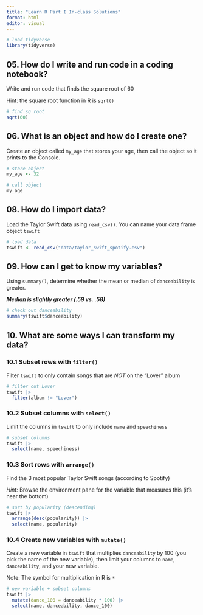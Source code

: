 ---
title: "Learn R Part I In-class Solutions"
format: html
editor: visual
---

```{r}
# load tidyverse
library(tidyverse)
```

## 05. How do I write and run code in a coding notebook?

Write and run code that finds the square root of 60

Hint: the square root function in R is `sqrt()`

```{r}
# find sq root
sqrt(60)
```

## 06. What is an object and how do I create one?

Create an object called `my_age` that stores your age, then call the object so it prints to the Console.

```{r}
# store object
my_age <- 32

# call object
my_age
```

## 08. **How do I import data?**

Load the Taylor Swift data using `read_csv()`. You can name your data frame object `tswift`

```{r}
# load data
tswift <- read_csv("data/taylor_swift_spotify.csv")
```

## 09. **How can I get to know my variables?**

Using `summary()`, determine whether the mean or median of `danceability` is greater.

***Median is slightly greater (.59 vs. .58)***

```{r}
# check out danceability
summary(tswift$danceability)
```

## 10. **What are some ways I can transform my data?**

### 10.1 Subset rows with `filter()`

Filter `tswift` to only contain songs that are *NOT* on the "Lover" album

```{r}
# filter out Lover
tswift |> 
  filter(album != "Lover")
```

### 10.2 Subset columns with `select()`

Limit the columns in `tswift` to only include `name` and `speechiness`

```{r}
# subset columns
tswift |> 
  select(name, speechiness)
```

### 10.3 Sort rows with `arrange()`

Find the 3 most popular Taylor Swift songs (according to Spotify)

*Hint:* Browse the environment pane for the variable that measures this (it's near the bottom)

```{r}
# sort by popularity (descending)
tswift |> 
  arrange(desc(popularity)) |> 
  select(name, popularity)
```

### 10.4 Create new variables with `mutate()`

Create a new variable in `tswift` that multiplies `danceability` by 100 (you pick the name of the new variable), then limit your columns to `name`, `danceability`, and your new variable.

Note: The symbol for multiplication in R is `*`

```{r}
# new variable + subset columns
tswift |> 
  mutate(dance_100 = danceability * 100) |> 
  select(name, danceability, dance_100)
```
